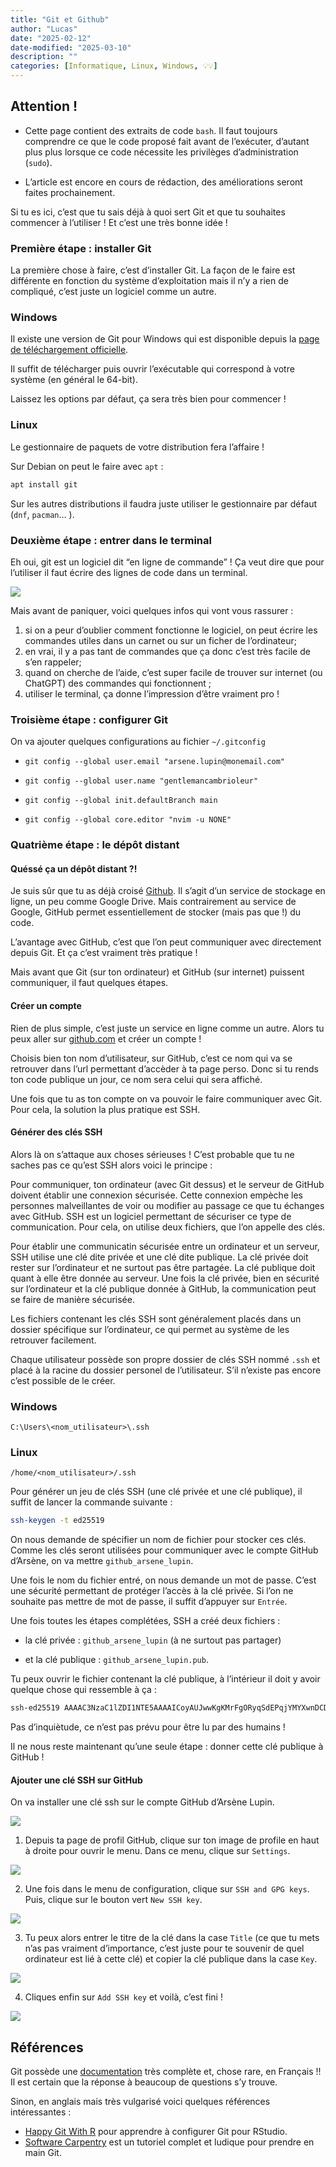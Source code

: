 ```yaml
---
title: "Git et Github"
author: "Lucas"
date: "2025-02-12"
date-modified: "2025-03-10"
description: ""
categories: [Informatique, Linux, Windows, 💡💡]
---
```



::: callout-warning
# Attention !

- Cette page contient des extraits de code `bash`. Il faut toujours comprendre ce que le code proposé fait avant de l'exécuter, d'autant plus plus lorsque ce code nécessite les privilèges d'administration (`sudo`).

- L'article est encore en cours de rédaction, des améliorations seront faites prochainement.
:::

Si tu es ici, c'est que tu sais déjà à quoi sert Git et que tu souhaites commencer à l'utiliser ! Et c'est une très bonne idée ! 

### Première étape : installer Git

La première chose à faire, c'est d'installer Git. La façon de le faire est différente en fonction du système d'exploitation mais il n'y a rien de compliqué, c'est juste un logiciel comme un autre.

::: {.panel-tabset}

### Windows

Il existe une version de Git pour Windows qui est disponible depuis la [page de téléchargement officielle](https://git-scm.com/downloads/win).

Il suffit de télécharger puis ouvrir l'exécutable qui correspond à votre système (en général le 64-bit).

Laissez les options par défaut, ça sera très bien pour commencer ! 

### Linux

Le gestionnaire de paquets de votre distribution fera l'affaire !

Sur Debian on peut le faire avec `apt` :

```bash
apt install git

```

Sur les autres distributions il faudra juste utiliser le gestionnaire par défaut (`dnf`, `pacman`... ).

:::


### Deuxième étape : entrer dans le terminal

Eh oui, git est un logiciel dit "en ligne de commande" ! Ça veut dire que pour l'utiliser il faut écrire des lignes de code dans un terminal.

![](./hackerman.png){fig-align="center"}

Mais avant de paniquer, voici quelques infos qui vont vous rassurer :

1. si on a peur d'oublier comment fonctionne le logiciel, on peut écrire les commandes utiles dans un carnet ou sur un ficher de l'ordinateur;
2. en vrai, il y a pas tant de commandes que ça donc c'est très facile de s'en rappeler;
3. quand on cherche de l'aide, c'est super facile de trouver sur internet (ou ChatGPT) des commandes qui fonctionnent ;
4. utiliser le terminal, ça donne l'impression d'être vraiment pro !

### Troisième étape : configurer Git

On va ajouter quelques configurations au fichier `~/.gitconfig`

- `git config --global user.email "arsene.lupin@monemail.com"`

- `git config --global user.name "gentlemancambrioleur"`

- `git config --global init.defaultBranch main`

- `git config --global core.editor "nvim -u NONE"`

### Quatrième étape : le dépôt distant

#### Quéssé ça un dépôt distant ?!

Je suis sûr que tu as déjà croisé [Github](https://github.com). Il s'agit d'un service de stockage en ligne, un peu comme Google Drive.
Mais contrairement au service de Google, GitHub permet essentiellement de stocker (mais pas que !) du code.

L'avantage avec GitHub, c'est que l'on peut communiquer avec directement depuis Git. Et ça c'est vraiment très pratique !

Mais avant que Git (sur ton ordinateur) et GitHub (sur internet) puissent communiquer, il faut quelques étapes.

#### Créer un compte

Rien de plus simple, c'est juste un service en ligne comme un autre. Alors tu peux aller sur [github.com](https://github.com) et créer un compte !

::: callout-tip
Choisis bien ton nom d'utilisateur, sur GitHub, c'est ce nom qui va se retrouver dans l'url permettant d'accèder à ta page perso. Donc si tu rends ton code publique un jour, ce nom sera celui qui sera affiché.
:::

Une fois que tu as ton compte on va pouvoir le faire communiquer avec Git. Pour cela, la solution la plus pratique est SSH.

#### Générer des clés SSH

Alors là on s'attaque aux choses sérieuses ! C'est probable que tu ne saches pas ce qu'est SSH alors voici le principe :

Pour communiquer, ton ordinateur (avec Git dessus) et le serveur de GitHub doivent établir une connexion sécurisée. Cette connexion empèche les personnes malveillantes de voir ou modifier au passage ce que tu échanges avec GitHub. SSH est un logiciel permettant de sécuriser ce type de communication. Pour cela, on utilise deux fichiers, que l'on appelle des clés.

::: callout-tip
Pour établir une communicatin sécurisée entre un ordinateur et un serveur, SSH utilise une clé dite privée et une clé dite publique.
La clé privée doit rester sur l'ordinateur et ne surtout pas être partagée.
La clé publique doit quant à elle être donnée au serveur.
Une fois la clé privée, bien en sécurité sur l'ordinateur et la clé publique donnée à GitHub, la communication peut se faire de manière sécurisée.
:::


Les fichiers contenant les clés SSH sont généralement placés dans un dossier spécifique sur l'ordinateur, ce qui permet au système de les retrouver facilement.

Chaque utilisateur possède son propre dossier de clés SSH nommé `.ssh` et placé à la racine du dossier personel de l'utilisateur. S'il n'existe pas encore c'est possible de le créer.

::: {.panel-tabset}

### Windows

```
C:\Users\<nom_utilisateur>\.ssh
```

### Linux

```
/home/<nom_utilisateur>/.ssh
```

:::

Pour générer un jeu de clés SSH (une clé privée et une clé publique), il suffit de lancer la commande suivante :

```bash
ssh-keygen -t ed25519
```

On nous demande de spécifier un nom de fichier pour stocker ces clés. Comme les clés seront utilisées pour communiquer avec le compte GitHub d'Arsène, on va mettre `github_arsene_lupin`.

Une fois le nom du fichier entré, on nous demande un mot de passe. C'est une sécurité permettant de protéger l'accès à la clé privée. Si l'on ne souhaite pas mettre de mot de passe, il suffit d'appuyer sur `Entrée`.

Une fois toutes les étapes complétées, SSH a créé deux fichiers :

- la clé privée : `github_arsene_lupin` (à ne surtout pas partager)

- et la clé publique : `github_arsene_lupin.pub`.

Tu peux ouvrir le fichier contenant la clé publique, à l'intérieur il doit y avoir quelque chose qui ressemble à ça :

```.bash
ssh-ed25519 AAAAC3NzaC1lZDI1NTE5AAAAICoyAUJwwKgKMrFgORyqSdEPqjYMYXwnDCDO59GCmYlV
```

Pas d'inquiètude, ce n'est pas prévu pour être lu par des humains !

Il ne nous reste maintenant qu'une seule étape : donner cette clé publique à GitHub !

#### Ajouter une clé SSH sur GitHub

On va installer une clé ssh sur le compte GitHub d'Arsène Lupin.

![](github_home.png)


1. Depuis ta page de profil GitHub, clique sur ton image de profile en haut à droite pour ouvrir le menu. Dans ce menu, clique sur `Settings`.

![](github_menu.png)

2. Une fois dans le menu de configuration, clique sur `SSH and GPG keys`.
Puis, clique sur le bouton vert `New SSH key`.

![](github_keys.png)


3. Tu peux alors entrer le titre de la clé dans la case `Title` (ce que tu mets n'as pas vraiment d'importance, c'est juste pour te souvenir de quel ordinateur est lié à cette clé) et copier la clé publique dans la case `Key`.


![](github_ssh.png)

4. Cliques enfin sur `Add SSH key` et voilà, c'est fini !


![](github_key_added.png)

::: callout-note
# Références

Git possède une [documentation](https://git-scm.com/book/fr/v2) très complète et, chose rare, en Français !! Il est certain que la réponse à beaucoup de questions s'y trouve.

Sinon, en anglais mais très vulgarisé voici quelques références intéressantes :

- [Happy Git With R](https://happygitwithr.com/) pour apprendre à configurer Git pour RStudio.
- [Software Carpentry](https://swcarpentry.github.io/git-novice/index.html) est un tutoriel complet et ludique pour prendre en main Git.


:::
